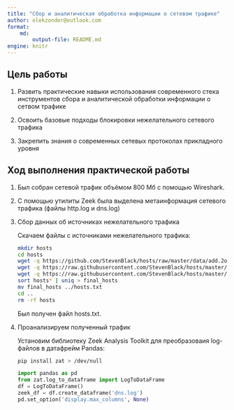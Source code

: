 ```yaml
---
title: "Сбор и аналитическая обработка информации о сетевом трафике"
author: olekzonder@outlook.com
format: 
    md:
        output-file: README.md
engine: knitr
---
```


## Цель работы

1. Развить практические навыки использования современного стека инструментов сбора и аналитической обработки информации о сетвом трафике

2. Освоить базовые подходы блокировки нежелательного сетевого трафика

3. Закрепить знания о современных сетевых протоколах прикладного уровня

## Ход выполнения практической работы

1. Был собран сетевой трафик объёмом 800 Мб с помощью Wireshark. 

2. С помощью утилиты Zeek была выделена метаинформация сетевого трафика (файлы http.log и dns.log)

3. Сбор данных об источниках нежелательного трафика

    Скачаем файлы с источниками нежелательного трафика:
```bash
mkdir hosts
cd hosts
wget -q https://github.com/StevenBlack/hosts/raw/master/data/add.2o7Net/hosts
wget -q https://raw.githubusercontent.com/StevenBlack/hosts/master/data/Adguard-cname/hosts
wget -q https://raw.githubusercontent.com/StevenBlack/hosts/master/data/mvps.org/hosts 1
sort hosts* | uniq > final_hosts
mv final_hosts ../hosts.txt
cd ..
rm -rf hosts
```
    
    Был получен файл hosts.txt.

4. Проанализируем полученный трафик

    Установим библиотеку Zeek Analysis Toolkit для преобразоваия log-файлов в датафрейм Pandas:
```bash
pip install zat > /dev/null
```
```python
import pandas as pd
from zat.log_to_dataframe import LogToDataFrame
df = LogToDataFrame()
zeek_df = df.create_dataframe('dns.log')
pd.set_option('display.max_columns', None)
```
